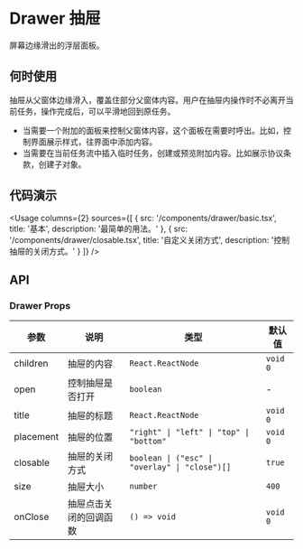 
# Drawer 抽屉

屏幕边缘滑出的浮层面板。

## 何时使用

抽屉从父窗体边缘滑入，覆盖住部分父窗体内容。用户在抽屉内操作时不必离开当前任务，操作完成后，可以平滑地回到原任务。

- 当需要一个附加的面板来控制父窗体内容，这个面板在需要时呼出。比如，控制界面展示样式，往界面中添加内容。
- 当需要在当前任务流中插入临时任务，创建或预览附加内容。比如展示协议条款，创建子对象。

## 代码演示

<Usage
  columns={2}
  sources={[
    {
      src: '/components/drawer/basic.tsx',
      title: '基本',
      description: '最简单的用法。'
    },
    {
      src: '/components/drawer/closable.tsx',
      title: '自定义关闭方式',
      description: '控制抽屉的关闭方式。'
    }
  ]}
/>

## API

### Drawer Props

| 参数      | 说明                   | 类型                                           | 默认值   |
| --------- | ---------------------- | ---------------------------------------------- | -------- |
| children  | 抽屉的内容             | `React.ReactNode`                              | `void 0` |
| open      | 控制抽屉是否打开       | `boolean`                                      | -        |
| title     | 抽屉的标题             | `React.ReactNode`                              | `void 0` |
| placement | 抽屉的位置             | `"right" \| "left" \| "top" \| "bottom"`       | `void 0` |
| closable  | 抽屉的关闭方式         | `boolean \| ("esc" \| "overlay" \| "close")[]` | `true`   |
| size      | 抽屉大小               | `number`                                       | `400`    |
| onClose   | 抽屉点击关闭的回调函数 | `() => void`                                   | `void 0` |
